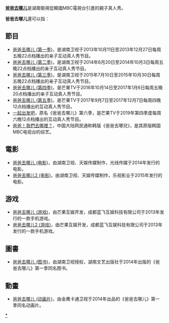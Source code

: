 '''[[爸爸去哪儿|爸爸去哪儿]]'''是湖南衛視從韓國MBC電視台引進的親子真人秀。

'''爸爸去哪儿'''還可以指：
==節目==
* [[爸爸去哪儿_(第一季)|爸爸去哪儿 (第一季)]]，是湖南卫视于2013年10月11日至2013年12月27日每周五晚22点档播出的亲子互动真人秀节目。
* [[爸爸去哪儿_(第二季)|爸爸去哪儿 (第二季)]]，是湖南卫视于2014年6月20日至2014年10月3日每周五晚22点档播出的亲子互动真人秀节目。
* [[爸爸去哪儿_(第三季)|爸爸去哪儿 (第三季)]]，是湖南卫视于2015年7月10日至2015年10月30日每周五晚22点档播出的亲子互动真人秀节目。
* [[爸爸去哪儿_(第四季)|爸爸去哪儿 (第四季)]]，是芒果TV于2016年10月14日至2017年1月6日每周五晚20点档播出的亲子互动真人秀节目。
* [[爸爸去哪儿_(第五季)|爸爸去哪儿 (第五季)]]，是芒果TV于2017年9月7日至2017年12月7日每周四晚12点档播出的互动真人秀节目。
* [[一起出发吧|一起出发吧]]，原名《爸爸去哪儿》第六季，是芒果TV于2019年第四季度每周六晚12点档播出的互动真人秀节目。
* [[爸爸！我們去哪裡？|爸爸！我們去哪裡？]]，中国大陆网民通称韩版《爸爸去哪兒》，是其原版韩国MBC电视台的综艺。

==電影==
* [[爸爸去哪儿_(电影)|爸爸去哪儿 (电影)]]，由湖南卫视、天娱传媒制作，光线传媒于2014年发行的电影。
* [[爸爸去哪儿2_(电影)|爸爸去哪儿2 (电影)]]，由湖南卫视、天娱传媒制作，乐视影业于2015年发行的电影。

==游戏==
* [[爸爸去哪儿_(游戏)|爸爸去哪儿 (游戏)]]，由芒果互娱开发，成都蓝飞互娱科技有限公司于2013年发行的一款手机游戏。
* [[爸爸去哪儿2_(游戏)|爸爸去哪儿2 (游戏)]]，由芒果互娱开发，成都蓝飞互娱科技有限公司于2013年发行的一款手机游戏。

==圖書==
* [[爸爸去哪儿_(图书)|爸爸去哪儿 (图书)]]，由湖南卫视授权，湖南文艺出版社于2014年出版的《爸爸去哪儿》第一季同名图书。

==動畫==
* [[爸爸去哪儿_(动画片)|爸爸去哪儿 (动画片)]]，由金鹰卡通卫视于2014年出品的《爸爸去哪儿》第一季同名动画片。

{{Disambiguation|Cat=五字中国作品消歧义|B爸}}
[[Category:爸爸去哪儿|*]]